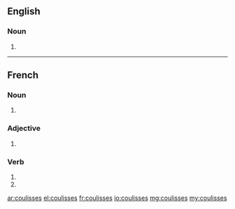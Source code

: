 ==English==

===Noun===
{{head|en|plural}}

# {{plural of|coulisse|lang=en}}

----

==French==

===Noun===
{{head|fr|plural}} {{f-p}}

# {{plural of|coulisse|lang=fr}}

===Adjective===
{{fr-adj-form}}

# {{feminine plural of|coulis|lang=fr}}

===Verb===
{{fr-verb-form}}

# {{conjugation of|coulisser||2|s|pres|ind|lang=fr}}
# {{conjugation of|coulisser||2|s|pres|sub|lang=fr}}

[[ar:coulisses]]
[[el:coulisses]]
[[fr:coulisses]]
[[io:coulisses]]
[[mg:coulisses]]
[[my:coulisses]]